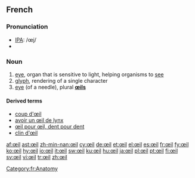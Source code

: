 ==French==
=== Pronunciation ===
*[[IPA]]: /œj/
*{{audio|Fr-Oeil-fr-Paris.ogg|Audio (FR)}}

=== Noun ===
{{fr-noun|pl=yeux|m}}

# [[eye]], organ that is sensitive to light, helping organisms to [[see]]
# [[glyph]], rendering of a single character
# [[eye]] (of a needle), plural '''[[œils]]'''
====Derived terms====
*[[coup d'œil]]
*[[avoir un œil de lynx]]
*[[œil pour œil, dent pour dent]]
*[[clin|clin d'œil]]

[[Category:fr:Anatomy]]

[[af:œil]]
[[ast:œil]]
[[zh-min-nan:œil]]
[[cy:œil]]
[[de:œil]]
[[et:œil]]
[[el:œil]]
[[es:œil]]
[[fr:œil]]
[[fy:œil]]
[[ko:œil]]
[[hy:œil]]
[[io:œil]]
[[it:œil]]
[[sw:œil]]
[[ku:œil]]
[[hu:œil]]
[[ja:œil]]
[[pl:œil]]
[[pt:œil]]
[[fi:œil]]
[[sv:œil]]
[[vi:œil]]
[[tr:œil]]
[[zh:œil]]
